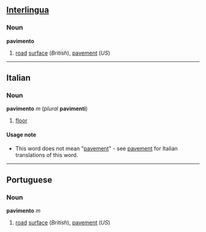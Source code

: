 ==[[Interlingua]]==
===Noun===
'''pavimento'''

#[[road]] [[surface]] (''British''), [[pavement]] (''US'')

----
==Italian==
===Noun===
'''pavimento''' ''m'' (''plural'' '''pavimenti''')

#[[floor]]

====Usage note====
*This word does not mean "[[pavement]]" - see [[pavement]] for Italian translations of this word.

----
==Portuguese==
===Noun===
'''pavimento''' ''m''

#[[road]] [[surface]] (''British''), [[pavement]] (''US'')